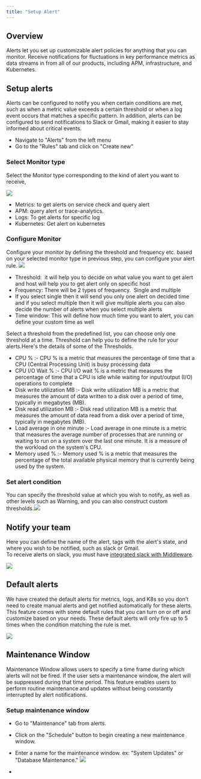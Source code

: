 ---
title: "Setup Alert"
---
Overview
--------
Alerts let you set up customizable alert policies for anything that you can monitor. Receive notifications for fluctuations in key performance metrics as data streams in from all of our products, including APM, infrastructure, and Kubernetes.

Setup alerts
------------
Alerts can be configured to notify you when certain conditions are met, such as when a metric value exceeds a certain threshold or when a log event occurs that matches a specific pattern. In addition, alerts can be configured to send notifications to Slack or Gmail, making it easier to stay informed about critical events.

-   Navigate to "Alerts" from the left menu
-   Go to the "Rules" tab and click on "Create new"

### Select Monitor type

Select the Monitor type corresponding to the kind of alert you want to receive,

<img src="/images/alert/aa1.png" />

-   Metrics: to get alerts on service check and query alert
-   APM: query alert or trace-analytics.
-   Logs: To get alerts for specific log
-   Kubernetes: Get alert on kubernetes

### Configure Monitor
Configure your monitor by defining the threshold and frequency etc. based on your selected monitor type in previous step, you can configure your alert rule. <img src="/images/alert/aa2.png" />

-   Threshold:  it will help you to decide on what value you want to get alert and host will help you to get alert only on specific host
-   Frequency: There will be 2 types of frequency.  Single and multiple
-   If you select single then it will send you only one alert on decided time and if you select multiple then it will give multiple alerts you can also decide the number of alerts when you select multiple alerts
-   Time window: This will define how much time you want to alert, you can define your custom time as well

Select a threshold from the predefined list, you can choose only one threshold at a time. Threshold can help you to define the rule for your alerts.Here's the details of some of the Thresholds.

-   CPU % :- CPU % is a metric that measures the percentage of time that a CPU (Central Processing Unit) is busy processing data
-   CPU I/O Wait % :- CPU I/O wait % is a metric that measures the percentage of time that a CPU is idle while waiting for input/output (I/O) operations to complete
-   Disk write utilization MB :- Disk write utilization MB is a metric that measures the amount of data written to a disk over a period of time, typically in megabytes (MB).
-   Disk read utilization MB :- Disk read utilization MB is a metric that measures the amount of data read from a disk over a period of time, typically in megabytes (MB).
-   Load average in one minute :- Load average in one minute is a metric that measures the average number of processes that are running or waiting to run on a system over the last one minute. It is a measure of the workload on the system's CPU.
-   Memory used % :- Memory used % is a metric that measures the percentage of the total available physical memory that is currently being used by the system.

### Set alert condition
You can specify the threshold value at which you wish to notify, as well as other levels such as Warning, and you can also construct custom thresholds.<img src="/images/alert/aa3.png" />

Notify your team
----------------
Here you can define the name of the alert, tags with the alert's state, and where you wish to be notified, such as slack or Gmail.\
To receive alerts on slack, you must have [integrated slack with Middleware](https://docs.middleware.io/docs/integrations/Slack-integration). 

<img src="/images/alert/aa4.png" />

Default alerts
--------------
We have created the default alerts for metrics, logs, and K8s so you don't need to create manual alerts and get notified automatically for these alerts. This feature comes with some default rules that you can turn on or off and customize based on your needs. These default alerts will only fire up to 5 times when the condition matching the rule is met.

<img src="/images/alert/aa5.png" />

Maintenance Window
------------------
Maintenance Window allows users to specify a time frame during which alerts will not be fired. If the user sets a maintenance window, the alert will be suppressed during that time period. This feature enables users to perform routine maintenance and updates without being constantly interrupted by alert notifications.

### Setup maintenance window
-   Go to "Maintenance" tab from alerts.
-   Click on the "Schedule" button to begin creating a new maintenance window.
-   Enter a name for the maintenance window. ex: "System Updates" or "Database Maintenance." <img src="/images/alert/aa6.png" />

-
